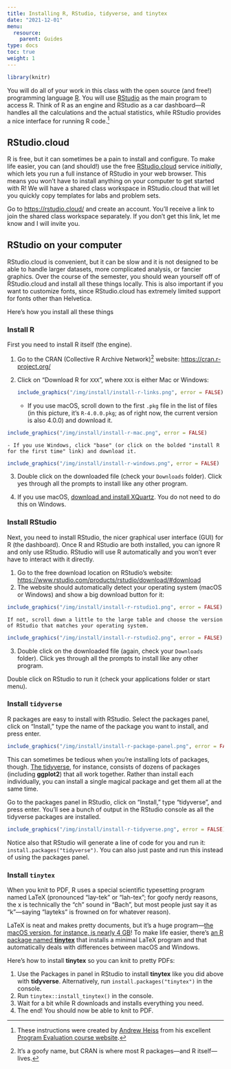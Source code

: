 ```yaml
---
title: Installing R, RStudio, tidyverse, and tinytex
date: "2021-12-01"
menu:
  resource:
    parent: Guides
type: docs
toc: true
weight: 1
---
```


```r
library(knitr)
```

You will do all of your work in this class with the open source (and free!) programming language [R](https://cran.r-project.org/). You will use [RStudio](https://www.rstudio.com/) as the main program to access R. Think of R as an engine and RStudio as a car dashboard—R handles all the calculations and the actual statistics, while RStudio provides a nice interface for running R code.^[These instructions were created by [Andrew Heiss](andrewheiss.com) from his excellent [Program Evaluation course website](https://evalf21.classes.andrewheiss.com/).]


## RStudio.cloud

R is free, but it can sometimes be a pain to install and configure. To make life easier, you can (and should!) use the free [RStudio.cloud](http://rstudio.cloud/) service *initially*, which lets you run a full instance of RStudio in your web browser. This means you won't have to install anything on your computer to get started with R! We will have a shared class workspace in RStudio.cloud that will let you quickly copy templates for labs and problem sets.

Go to <https://rstudio.cloud/> and create an account. You'll receive a link to join the shared class workspace separately. If you don't get this link, let me know and I will invite you.


## RStudio on your computer

RStudio.cloud is convenient, but it can be slow and it is not designed to be able to handle larger datasets, more complicated analysis, or fancier graphics. Over the course of the semester, you should wean yourself off of RStudio.cloud and install all these things locally. This is also important if you want to customize fonts, since RStudio.cloud has extremely limited support for fonts other than Helvetica. 

Here's how you install all these things

### Install R

First you need to install R itself (the engine).

1. Go to the CRAN (Collective R Archive Network)^[It's a goofy name, but CRAN is where most R packages—and R itself—lives.] website: <https://cran.r-project.org/>
2. Click on "Download R for `XXX`", where `XXX` is either Mac or Windows:

    ```r
    include_graphics("/img/install/install-r-links.png", error = FALSE)
    ```

    - If you use macOS, scroll down to the first `.pkg` file in the list of files (in this picture, it's `R-4.0.0.pkg`; as of right now, the current version is also 4.0.0) and download it.
    
```r
include_graphics("/img/install/install-r-mac.png", error = FALSE)
```
    
    - If you use Windows, click "base" (or click on the bolded "install R for the first time" link) and download it. 
    
```r
include_graphics("/img/install/install-r-windows.png", error = FALSE)
```

3. Double click on the downloaded file (check your `Downloads` folder). Click yes through all the prompts to install like any other program.

4. If you use macOS, [download and install XQuartz](https://www.xquartz.org/). You do not need to do this on Windows.


### Install RStudio

Next, you need to install RStudio, the nicer graphical user interface (GUI) for R (the dashboard). Once R and RStudio are both installed, you can ignore R and only use RStudio. RStudio will use R automatically and you won't ever have to interact with it directly.

1. Go to the free download location on RStudio's website: <https://www.rstudio.com/products/rstudio/download/#download>
2. The website should automatically detect your operating system (macOS or Windows) and show a big download button for it:

```r
include_graphics("/img/install/install-r-rstudio1.png", error = FALSE)
```
    
    If not, scroll down a little to the large table and choose the version of RStudio that matches your operating system.

```r
include_graphics("/img/install/install-r-rstudio2.png", error = FALSE)
```

3. Double click on the downloaded file (again, check your `Downloads` folder). Click yes through all the prompts to install like any other program.

Double click on RStudio to run it (check your applications folder or start menu).


### Install `tidyverse`

R packages are easy to install with RStudio. Select the packages panel, click on "Install," type the name of the package you want to install, and press enter.

```r
include_graphics("/img/install/install-r-package-panel.png", error = FALSE)
```

This can sometimes be tedious when you're installing lots of packages, though. [The tidyverse](https://www.tidyverse.org/), for instance, consists of dozens of packages (including **ggplot2**) that all work together. Rather than install each individually, you can install a single magical package and get them all at the same time.

Go to the packages panel in RStudio, click on "Install," type "tidyverse", and press enter. You'll see a bunch of output in the RStudio console as all the tidyverse packages are installed.

```r
include_graphics("/img/install/install-r-tidyverse.png", error = FALSE)
```

Notice also that RStudio will generate a line of code for you and run it: `install.packages("tidyverse")`. You can also just paste and run this instead of using the packages panel.


### Install `tinytex`

When you knit to PDF, R uses a special scientific typesetting program named LaTeX (pronounced "lay-tek" or "lah-tex"; for goofy nerdy reasons, the x is technically the "ch" sound in "Bach", but most people just say it as "k"—saying "layteks" is frowned on for whatever reason).

LaTeX is neat and makes pretty documents, but it's a huge program—[the macOS version, for instance, is nearly 4 GB](https://tug.org/mactex/mactex-download.html)! To make life easier, there's [an R package named **tinytex**](https://yihui.org/tinytex/) that installs a minimal LaTeX program and that automatically deals with differences between macOS and Windows.

Here's how to install **tinytex** so you can knit to pretty PDFs:

1. Use the Packages in panel in RStudio to install **tinytex** like you did above with **tidyverse**. Alternatively, run `install.packages("tinytex")` in the console.
2. Run `tinytex::install_tinytex()` in the console.
3. Wait for a bit while R downloads and installs everything you need.
4. The end! You should now be able to knit to PDF.